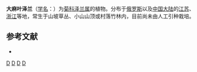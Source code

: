 {{Speciesbox 
| taxon = Eupatorium cannabinum
| authority = L.
| image = Eupatorium cannabinum (xndr).jpg
}}

'''大麻叶泽兰'''（[[学名|学名]]：{{lang|la|''Eupatorium cannabinum''}}）为[[菊科|菊科]][[泽兰属|泽兰属]]的植物。分布于[[俄罗斯|俄罗斯]]以及[[中国大陆|中国大陆]]的[[江苏|江苏]]、[[浙江|浙江]]等地，常生于山坡草丛、小山山顶或村落竹林内，目前尚未由人工引种栽培。

== 参考文献 ==
<div class="references-small">
* {{cite web| url =http://www.bioinfo.cn/db05/KmzwSpecies.php?action=view&id=4354| title =大麻叶泽兰| work =《中国高等植物数据库全库》| publisher =中国科学院微生物研究所| author =昆明植物研究所| accessdate =2009-02-25| deadurl =yes| archiveurl =https://web.archive.org/web/20160305071057/http://www.bioinfo.cn/db05/KmzwSpecies.php?action=view&id=4354| archivedate =2016-03-05}}
</div>
{{Taxonbar|from=Q744339}}

[[Category:泽兰属|D]]
[[Category:俄羅斯植物|D]]
[[Category:江苏植物|D]]
[[Category:浙江植物|D]]